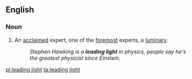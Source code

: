 ==English==

===Noun===
{{en-noun|head=[[leading]] [[light]]}}

# {{context|idiomatic}} An [[acclaimed]] expert, one of the [[foremost]] experts, a [[luminary]].
#: ''Stephen Hawking is a '''leading light''' in physics, people say he's the greatest physicist since Einstein.''

[[pl:leading light]]
[[ta:leading light]]